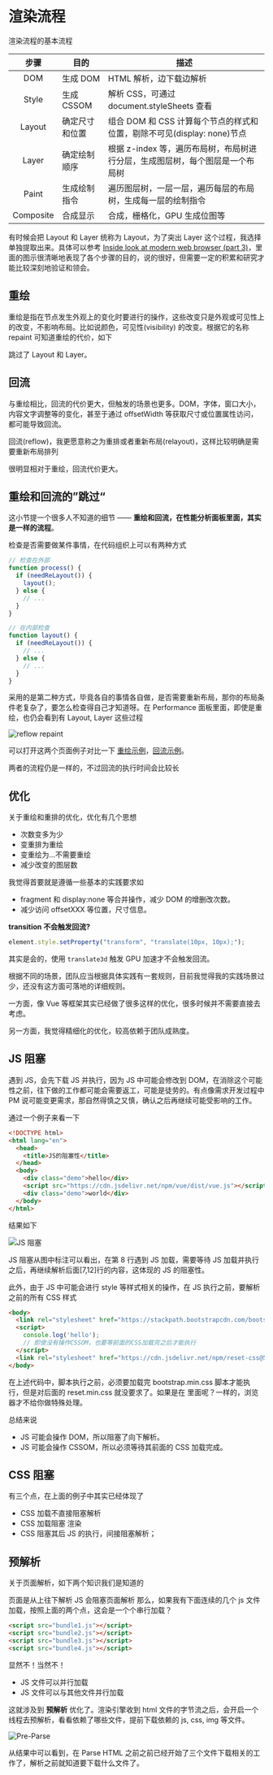 # 渲染流程

渲染流程的基本流程

<RenderFlow />

|   步骤    | 目的           | 描述                                                                          |
| :-------: | -------------- | ----------------------------------------------------------------------------- |
|    DOM    | 生成 DOM       | HTML 解析，边下载边解析                                                       |
|   Style   | 生成 CSSOM     | 解析 CSS，可通过 document.styleSheets 查看                                    |
|  Layout   | 确定尺寸和位置 | 组合 DOM 和 CSS 计算每个节点的样式和位置，剔除不可见(display: none)节点       |
|   Layer   | 确定绘制顺序   | 根据 z-index 等，遍历布局树，布局树进行分层，生成图层树，每个图层是一个布局树 |
|   Paint   | 生成绘制指令   | 遍历图层树，一层一层，遍历每层的布局树，生成每一层的绘制指令                  |
| Composite | 合成显示       | 合成，栅格化，GPU 生成位图等                                                  |

有时候会把 Layout 和 Layer 统称为 Layout，为了突出 Layer 这个过程，我选择单独提取出来。具体可以参考 [Inside look at modern web browser (part 3)](https://developers.google.com/web/updates/2018/09/inside-browser-part3)，里面的图示很清晰地表现了各个步骤的目的，说的很好，但需要一定的积累和研究才能比较深刻地验证和领会。

## 重绘

重绘是指在节点发生外观上的变化时要进行的操作，这些改变只是外观或可见性上的改变，不影响布局。比如说颜色，可见性(visibility) 的改变。根据它的名称 repaint 可知道重绘的代价，如下

<RenderFlow type="repaint" />

跳过了 Layout 和 Layer。

## 回流

与重绘相比，回流的代价更大，但触发的场景也更多。DOM，字体，窗口大小，内容文字调整等的变化，甚至于通过 offsetWidth 等获取尺寸或位置属性访问，都可能导致回流。

回流(reflow)，我更愿意称之为重排或者重新布局(relayout)，这样比较明确是需要重新布局排列

<RenderFlow type="reflow" />

很明显相对于重绘，回流代价更大。

## 重绘和回流的”跳过“

这小节提一个很多人不知道的细节 —— **重绘和回流，在性能分析面板里面，其实是一样的流程**。

检查是否需要做某件事情，在代码组织上可以有两种方式

```js
// 检查在外部
function process() {
  if (needReLayout()) {
    layout();
  } else {
    // ...
  }
}

// 在内部检查
function layout() {
  if (needReLayout()) {
    // ...
  } else {
    // ...
  }
}
```

采用的是第二种方式，毕竟各自的事情各自做，是否需要重新布局，那你的布局条件老复杂了，要怎么检查得自己才知道呀。在 Performance 面板里面，即使是重绘，也仍会看到有 Layout, Layer 这些过程

![reflow repaint](./assets/reflow-repaint.jpg)

可以打开这两个页面例子对比一下 [重绘示例](http://demo.mayueyue.com/html/browser-process/repaint.html)，[回流示例](http://demo.mayueyue.com/html/browser-process/reflow.html)。

两者的流程仍是一样的，不过回流的执行时间会比较长

## 优化

关于重绘和重排的优化，优化有几个思想

- 次数变多为少
- 变重排为重绘
- 变重绘为...不需要重绘
- 减少改变的图层数

我觉得首要就是遵循一些基本的实践要求如

- fragment 和 display:none 等合并操作，减少 DOM 的增删改次数。
- 减少访问 offsetXXX 等位置，尺寸信息。

**transition 不会触发回流?**

```js
element.style.setProperty("transform", "translate(10px, 10px);");
```

其实是会的，使用 `translate3d` 触发 GPU 加速才不会触发回流。

根据不同的场景，团队应当根据具体实践有一套规则，目前我觉得我的实践场景过少，还没有这方面可落地的详细规则。

一方面，像 Vue 等框架其实已经做了很多这样的优化，很多时候并不需要直接去考虑。

另一方面，我觉得精细化的优化，较高依赖于团队成熟度。

## JS 阻塞

遇到 JS，会先下载 JS 并执行，因为 JS 中可能会修改到 DOM，在消除这个可能性之前，往下做的工作都可能会需要返工，可能是徒劳的。有点像需求开发过程中 PM 说可能变更需求，那自然得慎之又慎，确认之后再继续可能受影响的工作。

通过一个例子来看一下

```html
<!DOCTYPE html>
<html lang="en">
  <head>
    <title>JS的阻塞性</title>
  </head>
  <body>
    <div class="demo">hello</div>
    <script src="https://cdn.jsdelivr.net/npm/vue/dist/vue.js"></script>
    <div class="demo">world</div>
  </body>
</html>
```

结果如下

![JS 阻塞](./assets/js-block.jpg)

JS 阻塞从图中标注可以看出，在第 8 行遇到 JS 加载，需要等待 JS 加载并执行之后，再继续解析后面[7,12]行的内容，这体现的 JS 的阻塞性。

此外，由于 JS 中可能会进行 style 等样式相关的操作，在 JS 执行之前，要解析之前的所有 CSS 样式

```html
<body>
  <link rel="stylesheet" href="https://stackpath.bootstrapcdn.com/bootstrap/4.3.1/css/bootstrap.min.css" />
  <script>
    console.log('hello');
    // 即使没有操作CSSOM，也要等前面的CSS加载完之后才能执行
  </script>
  <link rel="stylesheet" href="https://cdn.jsdelivr.net/npm/reset-css@5.0.1/reset.min.css"></link>
</body>
```

在上述代码中，脚本执行之前，必须要加载完 bootstrap.min.css 脚本才能执行，但是对后面的 reset.min.css 就没要求了。如果是在 <head></head>里面呢？一样的，浏览器才不给你做特殊处理。

总结来说

- JS 可能会操作 DOM，所以阻塞了向下解析。
- JS 可能会操作 CSSOM，所以必须等待其前面的 CSS 加载完成。

## CSS 阻塞

有三个点，在上面的例子中其实已经体现了

- CSS 加载不直接阻塞解析
- CSS 加载阻塞 渲染
- CSS 阻塞其后 JS 的执行，间接阻塞解析；

## 预解析

关于页面解析，如下两个知识我们是知道的

页面是从上往下解析
JS 会阻塞页面解析
那么，如果我有下面连续的几个 js 文件加载，按照上面的两个点，这会是一个个串行加载？

```html
<script src="bundle1.js"></script>
<script src="bundle2.js"></script>
<script src="bundle3.js"></script>
<script src="bundle4.js"></script>
```

显然不！当然不！

- JS 文件可以并行加载
- JS 文件可以与其他文件并行加载

这就涉及到 **预解析** 优化了。渲染引擎收到 html 文件的字节流之后，会开启一个线程去预解析，看看依赖了哪些文件，提前下载依赖的 js, css, img 等文件。

![Pre-Parse](./assets/pre-parse.jpg)

从结果中可以看到，在 Parse HTML 之前之前已经开始了三个文件下载相关的工作了，解析之前就知道要下载什么文件了。
